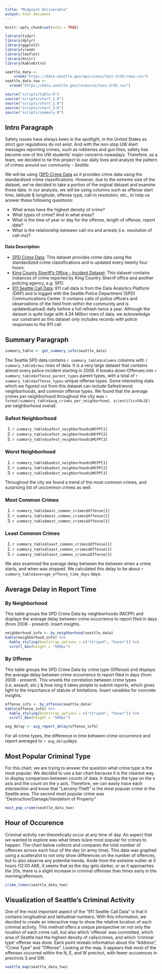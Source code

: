 ```yaml
---
title: "Midpoint Deliverable"
output: html_document
---
```


```r
knitr::opts_chunk$set(echo = TRUE)

library(tidyr)
library(dplyr)
library(ggplot2)
library(vroom)
library(leaflet)
library(knitr)
library(kableExtra)

seattle_data <-
    vroom("https://data.seattle.gov/api/views/tazs-3rd5/rows.csv")
seattle_data_two <-
  vroom("https://data.seattle.gov/resource/tazs-3rd5.csv")

source("scripts/table.R")
source("scripts/chart_1.R")
source("scripts/chart_2.R")
source("scripts/chart_3.R")
source("scripts/summary.R")
```

## Intro Paragraph 
Safety issues have always been in the spotlight, in the United States as strict gun regulations do not exist. And with the non-stop UW Alert messages reporting crimes, such as robberies and gun fires, safety has become one of the UW students' major concerns nowadays. Therefore, as a team, we decided to tie this project to our daily lives and analyze the pattern of crimes around our community - *Seattle*. 

We will be using ([SPD Crime Data](https://data.seattle.gov/Public-Safety/SPD-Crime-Data-2008-Present/tazs-3rd5) as it provides crime data using the standardized crime classifications. However, due to the extreme size of the dataset, we've decided to take a portion of the orginal dataset and examine those data. In our analysis, we will be using columns such as offense start time, latitude & longitude, offense type, call-in resolution, etc., to help us answer these following questions:

* What areas have the highest density of crime? 
* What types of crime? And in what areas?
* What is the time of year or day for the offense, length of offense, report date?
* What is the relationship between call-ins and arrests (i.e. resolution of call-ins)?

#### Data Description

* [SPD Crime Data](https://data.seattle.gov/Public-Safety/SPD-Crime-Data-2008-Present/tazs-3rd5): This dataset provides crime data using the standardized crime classifications and is updated every twenty four hours.
* [King County Sheriff's Office - Incident Dataset](https://data.kingcounty.gov/Law-Enforcement-Safety/King-County-Sheriff-s-Office-Incident-Dataset/rzfs-wyvy): This dataset contains instances of crime reported by King Country Sherrif office and another policing agency, e.g. SPD.
* [911 Seattle Call Data](https://data.seattle.gov/Public-Safety/Call-Data/33kz-ixgy): 911 call data is from the Data Analytics Platform (DAP) and is logged with the Seattle Police Department (SPD) Communications Center. It contains calls of police officers and observations of the field from within the community and is updated(upload) daily before a full refresh twice a year. Although the dataset is quite huge with 4.34 Million rows of data, we acknowledge our constraint as this dataset only includes records with police responses to the 911 call. 

## Summary Paragraph
```r
summary_table <- get_summary_info(seattle_data)

```
The Seattle SPD data contains `r summary_table$columns` columns with `r summary_table$rows` rows of data. It is a very large dataset that contains almost every police incident starting in 2008. It breaks down Offenses into `r summary_table$offense_parent_types` parent types, with a total of `r summary_table$offense_types` unique offense types. Some interesting stats which we figured out from this dataset can include Safest/worst neighborhoods, and common offense types. We found that the average crimes per neighborhood throughout the city was `r format(summary_table$avg_crimes_per_neighborhood, scientific=FALSE)` per neighborhood overall. 

### Safest Neighborhood
1. `r summary_table$safest_neighborhoods$MCPP[1]`
2. `r summary_table$safest_neighborhoods$MCPP[2]`
3. `r summary_table$safest_neighborhoods$MCPP[3]`

### Worst Neighborhood
1. `r summary_table$badest_neighborhoods$MCPP[1]`
2. `r summary_table$badest_neighborhoods$MCPP[2]`
3. `r summary_table$badest_neighborhoods$MCPP[3]`


Throughout the city we found a trend of the most common crimes, and surprising list of uncommon crimes as well.


### Most Common Crimes
1. `r summary_table$most_common_crimes$Offense[1]`
2. `r summary_table$most_common_crimes$Offense[2]`
3. `r summary_table$most_common_crimes$Offense[3]`

### Least Common Crimes
1. `r summary_table$least_common_crimes$Offense[1]`
2. `r summary_table$least_common_crimes$Offense[2]`
3. `r summary_table$least_common_crimes$Offense[3]`

We also examined the average delay between the between when a crime starts, and when was stopped. We calculated this delay to be about `r summary_table$average_offense_time_days` days.

## Average Delay in Report Time
### By Neighborhood
This table groups the SPD Crime Data by neighborhoods (MCPP) and displays the
average delay between crime occurrence to report filed in days (from 2008 - present). Insert insights.
```r
neighborhood_info <- by_neighborhood(seattle_data)
kable(neighborhood_info) %>%
  kable_styling(bootstrap_options = c("striped", "hover")) %>%
  scroll_box(height = "500px")
```

### By Offense
This table groups the SPD Crime Data by crime type (Offense) and displays the
average delay between crime occurrence to report filed in days (from 2008 - present). This unveils the correlation between crime types (i.e. assault, etc.)
& how long it takes people to submit reports, which gives light to the importance
of statute of limitations. Insert varaibles for concrete insights.
``` r
offense_info <- by_offense(seattle_data)
kable(offense_info) %>%
  kable_styling(bootstrap_options = c("striped", "hover")) %>%
  scroll_box(height = "500px")
```

```r
avg_delay <- avg_report_delay(offense_info)
```
For all crime types, the difference in time between crime occurrence and report averaged to `r avg_delay`days.

## Most Popular Criminal Type
For this chart, we are trying to answer the question what crime type is the most popular. We decided to use a bar chart because it is the clearest way to display comparison between counts of data. It displays the type on the x axis and the count on the y axis. Therefore, we can easily trace each intersection and know that “Larceny-Theft” is the most popular crime in the Seattle area. The second most popular crime was "Destruction/Damage/Vandalism of Property"

```r
most_pop_crime(seattle_data_two)
```

## Hour of Occurence
Criminal activity can theoretically occur at any time of day. An aspect that we wanted to explore was what times is/are most popular for crimes to happen. The chart below collects and compares the total number of offences across each hour of the day (in army time). This data was graphed using a scatterplot to not only show differences on the number of offences, but to also observe any potential trends. Aside from the extreme outlier at 0 hours (12:00 AM), it seems that as the day gets darker, or as it approaches the 20s, there is a slight increase in criminal offenses than times early in the morning/afternoon.
```r
crime_times(seattle_data_two)
```

## Visualization of Seattle's Criminal Activity
One of the most important aspect of the "911 Seattle Call Data" is that it contains longitudinal and latitudinal numbers. With this information, we decided to create an interactive map to show the relative location of each criminal activity. This method offers a unique perspective on not only the location of each crime call, but also which 'offense' was committed, which area of Seattle had the highest density of calls/crimes, and  which 'criminal type' offense was done. Each point reveals information about the "Address", "Crime Type" and "Offense". Looking at the map, it appears that most of the offenses occurred within the N, E, and W precinct, with fewer occurences in precincts S and SW.

```r
seattle_map(seattle_data_two)
```

